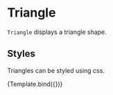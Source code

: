 
# Triangle

<Meta title="Core/Components/Triangle" />

`Triangle` displays a triangle shape.

<ArgsTable of={Triangle} />

## Styles

Triangles can be styled using css.

<Canvas>
    <Story
        name="styled"
        args={{
            style: { fill: '#dd9999', stroke: '#993333', strokeWidth: '1px' },
            cx: 160,
            cy: 110,
            r: 20,
        }}
        component={Triangle}
        decorators={[DivChartDecorator]}
    >
        {Template.bind({})}
    </Story>
</Canvas>
